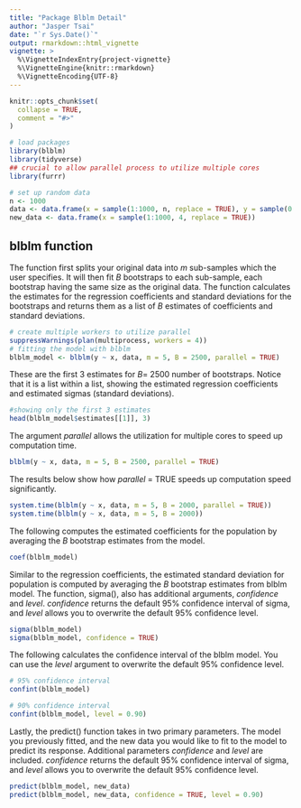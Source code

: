 ```yaml
---
title: "Package Blblm Detail"
author: "Jasper Tsai"
date: "`r Sys.Date()`"
output: rmarkdown::html_vignette
vignette: >
  %\VignetteIndexEntry{project-vignette}
  %\VignetteEngine{knitr::rmarkdown}
  %\VignetteEncoding{UTF-8}
---
```


```r
knitr::opts_chunk$set(
  collapse = TRUE,
  comment = "#>"
)
```

```r
# load packages
library(blblm)
library(tidyverse)
## crucial to allow parallel process to utilize multiple cores
library(furrr)

# set up random data
n <- 1000
data <- data.frame(x = sample(1:1000, n, replace = TRUE), y = sample(0:1, n, replace = TRUE))
new_data <- data.frame(x = sample(1:1000, 4, replace = TRUE))
```

## blblm function
The function first splits your original data into *m* sub-samples which the user specifies. It will then fit *B* bootstraps to each sub-sample, each bootstrap having the same size as the original data. The function calculates the estimates for the regression coefficients and standard deviations for the bootstraps and returns them as a list of *B* estimates of coefficients and standard deviations.
```r
# create multiple workers to utilize parallel
suppressWarnings(plan(multiprocess, workers = 4))
# fitting the model with blblm
blblm_model <- blblm(y ~ x, data, m = 5, B = 2500, parallel = TRUE)
```

These are the first 3 estimates for *B*= 2500 number of bootstraps. Notice that it is a list within a list, showing the estimated regression coefficients and estimated sigmas (standard deviations).
```r
#showing only the first 3 estimates
head(blblm_model$estimates[[1]], 3)
```

The argument *parallel* allows the utilization for multiple cores to speed up computation time.
```r
blblm(y ~ x, data, m = 5, B = 2500, parallel = TRUE)
```

The results below show how *parallel* = TRUE speeds up computation speed significantly.
```r
system.time(blblm(y ~ x, data, m = 5, B = 2000, parallel = TRUE))
system.time(blblm(y ~ x, data, m = 5, B = 2000))
```

The following computes the estimated coefficients for the population by averaging the *B* bootstrap estimates from the model.
```r
coef(blblm_model)
```

Similar to the regression coefficients, the estimated standard deviation for population is computed by averaging the *B* bootstrap estimates from blblm model. The function, sigma(), also has additional arguments, *confidence* and *level*. *confidence* returns the default 95% confidence interval of sigma, and *level* allows you to overwrite the default 95% confidence level.

```r
sigma(blblm_model)
sigma(blblm_model, confidence = TRUE)
```

The following calculates the confidence interval of the blblm model. You can use the *level* argument to overwrite the default 95% confidence level.
```r
# 95% confidence interval
confint(blblm_model) 

# 90% confidence interval
confint(blblm_model, level = 0.90)
```

Lastly, the predict() function takes in two primary parameters. The model you previously fitted, and the new data you would like to fit to the model to predict its response. Additional parameters *confidence* and *level* are included. *confidence* returns the default 95% confidence interval of sigma, and *level* allows you to overwrite the default 95% confidence level.
```r
predict(blblm_model, new_data)
predict(blblm_model, new_data, confidence = TRUE, level = 0.90)
```












